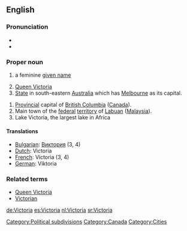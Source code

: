 {{see|victoria}}

==English==
=== Pronunciation  ===
* {{IPA|/viktɔɹiːə/}}
* {{audio|en-ca-Victoria.ogg|Audio (CA)}}

===Proper noun===
{{en-proper noun}}

#{{given name|female|from Latin|}} a feminine [[given name]]
# [[w:Queen Victoria|Queen Victoria]]
# [[state|State]] in south-eastern [[Australia]] which has [[Melbourne]] as its capital.
[[Category:Political subdivisions]]
# [[provincial|Provincial]] capital of [[British Columbia]] ([[Canada]]).
#Main town of the [[federal]] [[territory]] of [[Labuan]] ([[Malaysia]]).
# Lake Victoria, the largest lake in Africa

====Translations====

*[[Bulgarian]]: [[Виктория]] (3, 4)
*[[Dutch]]: Victoria
*[[French]]: Victoria (3, 4)
*[[German]]: Viktoria

===Related terms===
*[[Queen Victoria]]
*[[Victorian]]

[[Category:Canada]]
[[Category:Cities]]

[[de:Victoria]]
[[es:Victoria]]
[[nl:Victoria]]
[[sr:Victoria]]
